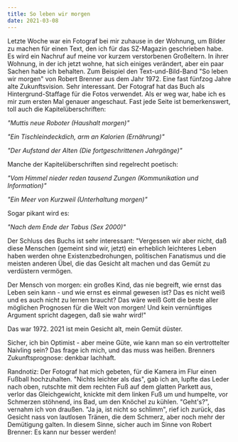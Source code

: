 ```yaml
---
title: So leben wir morgen
date: 2021-03-08
---
```

Letzte Woche war ein Fotograf bei mir zuhause in der Wohnung, um Bilder zu machen für einen Text, den ich für das SZ-Magazin geschrieben habe. Es wird ein Nachruf auf meine vor kurzem verstorbenen Großeltern. In ihrer Wohnung, in der ich jetzt wohne, hat sich einiges verändert, aber ein paar Sachen habe ich behalten. Zum Beispiel den Text-und-Bild-Band "So leben wir morgen" von Robert Brenner aus dem Jahr 1972. Eine fast fünfzog Jahre alte Zukunftsvision. Sehr interessant. Der Fotograf hat das Buch als Hintergrund-Staffage für die Fotos verwendet. Als er weg war, habe ich es mir zum ersten Mal genauer angeschaut. Fast jede Seite ist bemerkenswert, toll auch die Kapitelüberschriften:

*"Muttis neue Roboter (Haushalt morgen)"*

*"Ein Tischleindeckdich, arm an Kalorien (Ernährung)"*

*"Der Aufstand der Alten (Die fortgeschrittenen Jahrgänge)"*

Manche der Kapitelüberschriften sind regelrecht poetisch:

*"Vom Himmel nieder reden tausend Zungen (Kommunikation und Information)"*

*"Ein Meer von Kurzweil (Unterhaltung morgen)"*

Sogar pikant wird es:

*"Nach dem Ende der Tabus (Sex 2000)"*

Der Schluss des Buchs ist sehr interessant: "Vergessen wir aber nicht, daß diese Menschen (gemeint sind wir, jetzt) ein erheblich leichteres Leben haben werden ohne Existenzbedrohungen, politischen Fanatismus und die meisten anderen Übel, die das Gesicht alt machen und das Gemüt zu verdüstern vermögen.

Der Mensch von morgen: ein großes Kind, das nie begreift, wie ernst das Leben sein kann - und wie ernst es einmal gewesen ist? Das es nicht weiß und es auch nicht zu lernen braucht? Das wäre weiß Gott die beste aller möglichen Prognosen für die Welt von morgen! Und kein vernünftiges Argument spricht dagegen, daß sie wahr wird!"

Das war 1972. 2021 ist mein Gesicht alt, mein Gemüt düster. 

Sicher, ich bin Optimist - aber meine Güte, wie kann man so ein vertrottelter Naivling sein? Das frage ich mich, und das muss was heißen. Brenners Zukunftsprognose: denkbar lachhaft.

Randnotiz: Der Fotograf hat mich gebeten, für die Kamera im Flur einen Fußball hochzuhalten. "Nichts leichter als das", gab ich an, lupfte das Leder nach oben, rutschte mit dem rechten Fuß auf dem glatten Parkett aus, verlor das Gleichgewicht, knickte mit dem linken Fuß um und humpelte, vor Schmerzen stöhnend, ins Bad, um den Knöchel zu kühlen. "Geht's?", vernahm ich von draußen. "Ja ja, ist nicht so schlimm", rief ich zurück, das Gesicht nass von lautlosen Tränen, die dem Schmerz, aber noch mehr der Demütigung galten. In diesem Sinne, sicher auch im Sinne von Robert Brenner: Es kann nur besser werden!